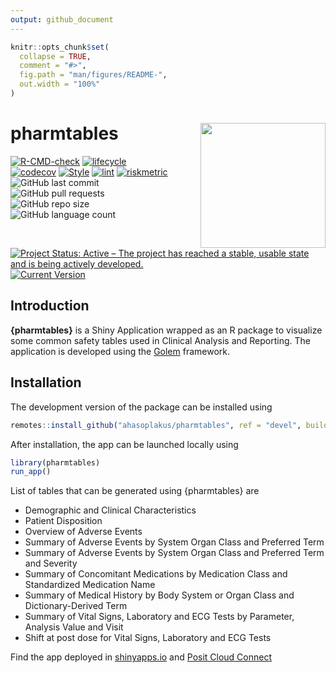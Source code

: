 ```yaml
---
output: github_document
---
```


<!-- README.md is generated from README.Rmd. Please edit that file -->

```r
knitr::opts_chunk$set(
  collapse = TRUE,
  comment = "#>",
  fig.path = "man/figures/README-",
  out.width = "100%"
)
```

# pharmtables <img src="man/figures/logo.png" align="right" width="200" style="margin-left:50px;"/>

<!-- badges: start -->
[![R-CMD-check](https://github.com/ahasoplakus/pharmtables/actions/workflows/R-CMD-check.yaml/badge.svg)](https://github.com/ahasoplakus/pharmtables/actions/workflows/R-CMD-check.yaml)
[![lifecycle](https://img.shields.io/badge/lifecycle-maturing-blue.svg)](https://lifecycle.r-lib.org/articles/stages.html)
[![codecov](https://codecov.io/gh/ahasoplakus/pharmtables/branch/devel/graph/badge.svg?token=G5URJVIVQM)](https://app.codecov.io/gh/ahasoplakus/pharmtables)
[![Style](https://github.com/ahasoplakus/pharmtables/actions/workflows/styler.yaml/badge.svg)](https://github.com/ahasoplakus/pharmtables/actions/workflows/styler.yaml)
[![lint](https://github.com/ahasoplakus/pharmtables/actions/workflows/lint.yaml/badge.svg)](https://github.com/ahasoplakus/pharmtables/actions/workflows/lint.yaml)
[![riskmetric](https://img.shields.io/badge/riskmetric-0.43-olive)](https://pharmar.github.io/riskmetric/)
<!--![GitHub commit
activity](https://img.shields.io/github/commit-activity/m/ahasoplakus/pharmtables) -->
![GitHub last
commit](https://img.shields.io/github/last-commit/ahasoplakus/pharmtables)
![GitHub pull
requests](https://img.shields.io/github/issues-pr/ahasoplakus/pharmtables)
![GitHub repo
size](https://img.shields.io/github/repo-size/ahasoplakus/pharmtables)
![GitHub language
count](https://img.shields.io/github/languages/count/ahasoplakus/pharmtables)
[![Project Status: Active – The project has reached a stable, usable
state and is being actively
developed.](https://www.repostatus.org/badges/latest/active.svg)](https://www.repostatus.org/#active)
[![Current
Version](https://img.shields.io/github/r-package/v/ahasoplakus/pharmtables/main?color=purple&label=Development%20Version)](https://github.com/ahasoplakus/pharmtables/tree/main)
<!-- badges: end -->

## Introduction

**{pharmtables}** is a Shiny Application wrapped as an R package to visualize some common safety tables used in Clinical Analysis and Reporting. The application is developed using the <a href="https://thinkr-open.github.io/golem/" target="_blank">Golem</a> framework.

## Installation

The development version of the package can be installed using

```r
remotes::install_github("ahasoplakus/pharmtables", ref = "devel", build_vignettes = TRUE)
```

After installation, the app can be launched locally using

```r
library(pharmtables)
run_app()
```

List of tables that can be generated using {pharmtables} are

- Demographic and Clinical Characteristics
- Patient Disposition
- Overview of Adverse Events
- Summary of Adverse Events by System Organ Class and Preferred Term
- Summary of Adverse Events by System Organ Class and Preferred Term and Severity
- Summary of Concomitant Medications by Medication Class and Standardized Medication Name
- Summary of Medical History by Body System or Organ Class and Dictionary-Derived Term
- Summary of Vital Signs, Laboratory and ECG Tests by Parameter, Analysis Value and Visit
- Shift at post dose for Vital Signs, Laboratory and ECG Tests

<left>
Find the app deployed in <a href="https://sukalpo94.shinyapps.io/pharmtables/" target="_blank">shinyapps.io</a> and <a href="https://connect.posit.cloud/ahasoplakus/content/01919355-79eb-347f-660e-0798480b0230" taget="_blank">Posit Cloud Connect</a>
</left>
